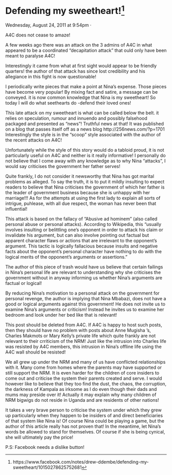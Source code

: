 # Defending my sweetheart!^[https://www.facebook.com/notes/drew-ddembe/defending-my-sweetheart/10150278625752681]

Wednesday, August 24, 2011 at 9:54pm ·


A4C does not cease to amaze!

A few weeks ago there was an attack on the 3 admins of A4C in what appeared to be a coordinated "decapitation attack" that ould only have been meant to paralyse A4C!

Interestingly it came from what at first sight would appear to be friendly quarters! the author of that attack has since lost credibility and his allegiance in this fight is now questionable!

I periodically write pieces that make a point at Nina's expense. Those pieces have become very popular! By mixing fact and satire, a message can be conveyed. it is now common knowledge that Nina is my sweetheart! So today I will do what seethearts do -defend their loved ones!

This late attack on my sweetheart is what can be called below the belt. it relies on speculation, rumour and innuendo and possibly falsehood packaged and presented as "news"! Truthful news at that! It was published on a blog that passes itself off as a news blog http://256news.com/?p=1701 Interestingly the style is in the "scoop" style associated with the author of the recent attacks on A4C!

Unfortunately while the style of this story would do a tabloid proud, it is not particularly useful on A4C and neither is it really informative! I personally do not believe that I come away with any knowledge as to why Nina "attacks", I would say criticises the government her father serves!

Quite frankly, I do not consider it newsworthy that Nina has got marital problems as alleged. To say the truth, it is to put it mildly insulting to expect readers to believe that Nina criticises the government of which her father is the leader of government business because she is unhappy with her marriage!!! As for the attempts at using the first lady to explain all sorts of intrigue, puhlease, with all due respect, the woman has never been that influential!

This attack is based on the fallacy of "Abusive ad hominem" (also called personal abuse or personal attacks). According to Wikipedia, this "usually involves insulting or belittling one's opponent in order to attack his claim or invalidate his argument, but can also involve pointing out factual but apparent character flaws or actions that are irrelevant to the opponent's argument. This tactic is logically fallacious because insults and negative facts about the opponent's personal character have nothing to do with the logical merits of the opponent's arguments or assertions."

The author of this piece of trash would have us believe that certain failings in Nina's personal life are relevant to understanding why she criticises the government without in anyway informing us whether Nina's arguments are factual or logical!

By reducing Nina's motivation to a personal attack on the government for personal revenge, the author is implying that Nina Mbabazi, does not have a good or logical arguments against this government! He does not invite us to examine Nina's arguments or criticism! Instead he invites us to examine her bedroom and look under her bed like that is relevant!

This post should be deleted from A4C. If A4C is happy to host such posts, then they should have no problem with posts about Anne Mugisha 's, Charles Makmots or Mary Kelly's private life which quite frankly are not relevant to their crriticism of the NRM! Just like the intrusion into Charles life was resisted by A4C members, this intrusion in Nina's offline life using the A4C wall should be resisted!

We all grew up under the NRM and many of us have conflicted relationships with it. Many come from homes where the parents may have supported or still support the NRM. It is even harder for the children of core insiders to come out and criticise the system their parents created and serve. I would however like to believe that they too find the dust, the chaos, the corruption, the darkness of Kampala as irksome as I do even though their dads and mums may preside over it! Actually it may explain why many children of NRM bigwigs do not reside in Uganda and are residents of other nations!

It takes a very brave person to criticise the system under which they grew up particularly when they happen to be insiders of and direct beneficiaries of that system like Nina is! Of course Nina could be playing a game, but the author of this article really has not proven that! In the meantime, let Nina's words be allowed to stand for themselves. Of course if she is being cynical, she will ultimately pay the price!

P.S: Facebook needs a dislike button!
